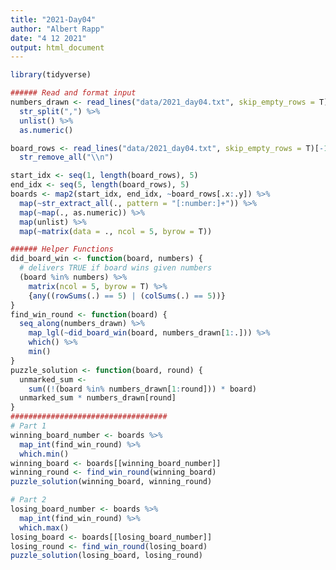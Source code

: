 ```yaml
---
title: "2021-Day04"
author: "Albert Rapp"
date: "4 12 2021"
output: html_document
---
```


```r
library(tidyverse)

###### Read and format input
numbers_drawn <- read_lines("data/2021_day04.txt", skip_empty_rows = T)[1] %>% 
  str_split(",") %>% 
  unlist() %>% 
  as.numeric()

board_rows <- read_lines("data/2021_day04.txt", skip_empty_rows = T)[-1] %>% 
  str_remove_all("\\n")

start_idx <- seq(1, length(board_rows), 5)
end_idx <- seq(5, length(board_rows), 5)
boards <- map2(start_idx, end_idx, ~board_rows[.x:.y]) %>% 
  map(~str_extract_all(., pattern = "[:number:]+")) %>% 
  map(~map(., as.numeric)) %>% 
  map(unlist) %>% 
  map(~matrix(data = ., ncol = 5, byrow = T))

###### Helper Functions
did_board_win <- function(board, numbers) {
  # delivers TRUE if board wins given numbers
  (board %in% numbers) %>% 
    matrix(ncol = 5, byrow = T) %>% 
    {any((rowSums(.) == 5) | (colSums(.) == 5))}
}
find_win_round <- function(board) {
  seq_along(numbers_drawn) %>% 
    map_lgl(~did_board_win(board, numbers_drawn[1:.])) %>% 
    which() %>% 
    min()
}
puzzle_solution <- function(board, round) {
  unmarked_sum <- 
    sum((!(board %in% numbers_drawn[1:round])) * board)
  unmarked_sum * numbers_drawn[round]
}
###################################
# Part 1  
winning_board_number <- boards %>% 
  map_int(find_win_round) %>% 
  which.min()
winning_board <- boards[[winning_board_number]]
winning_round <- find_win_round(winning_board)
puzzle_solution(winning_board, winning_round)

# Part 2
losing_board_number <- boards %>% 
  map_int(find_win_round) %>% 
  which.max()
losing_board <- boards[[losing_board_number]]
losing_round <- find_win_round(losing_board)
puzzle_solution(losing_board, losing_round)
```

